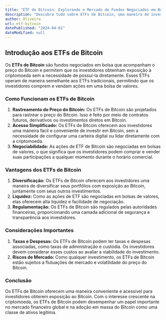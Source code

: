 ```yaml
---
title: "ETF de Bitcoin: Explorando o Mercado de Fundos Negociados em Bolsa de Bitcoin"
description: "Descubra tudo sobre ETFs de Bitcoin, uma maneira de investir em Bitcoin por meio de fundos negociados em bolsa."
author: Oliveira
url: etf-bitcoin
datePublished: "2024-04-01"
dateModified: null
---
```


## Introdução aos ETFs de Bitcoin

Os **ETFs de Bitcoin** são fundos negociados em bolsa que acompanham o preço do Bitcoin e permitem que os investidores obtenham exposição à criptomoeda sem a necessidade de possuí-la diretamente. Esses ETFs operam de maneira semelhante aos ETFs tradicionais, permitindo que os investidores comprem e vendam ações em uma bolsa de valores.

### Como Funcionam os ETFs de Bitcoin

1. **Rastreamento do Preço do Bitcoin:** Os ETFs de Bitcoin são projetados para rastrear o preço do Bitcoin. Isso é feito por meio de contratos futuros, derivativos ou investimentos diretos em Bitcoin.
2. **Acesso Simplificado:** Os ETFs de Bitcoin oferecem aos investidores uma maneira fácil e conveniente de investir em Bitcoin, sem a necessidade de configurar uma carteira digital ou lidar diretamente com a criptomoeda.
3. **Negociabilidade:** As ações de ETF de Bitcoin são negociadas em bolsas de valores, o que significa que os investidores podem comprar e vender suas participações a qualquer momento durante o horário comercial.

### Vantagens dos ETFs de Bitcoin

1. **Diversificação:** Os ETFs de Bitcoin oferecem aos investidores uma maneira de diversificar seus portfólios com exposição ao Bitcoin, juntamente com seus outros investimentos.
2. **Liquidez:** Como as ações de ETF são negociadas em bolsas de valores, elas oferecem alta liquidez e facilidade de negociação.
3. **Regulamentação:** Os ETFs de Bitcoin são regulados pelas autoridades financeiras, proporcionando uma camada adicional de segurança e transparência aos investidores.

### Considerações Importantes

1. **Taxas e Despesas:** Os ETFs de Bitcoin podem ter taxas e despesas associadas, como taxas de administração e custódia. Os investidores devem considerar esses custos ao avaliar a viabilidade do investimento.
2. **Riscos de Mercado:** Como qualquer investimento, os ETFs de Bitcoin estão sujeitos a flutuações de mercado e volatilidade do preço do Bitcoin.

### Conclusão

Os ETFs de Bitcoin oferecem uma maneira conveniente e acessível para investidores obterem exposição ao Bitcoin. Com o interesse crescente na criptomoeda, os ETFs de Bitcoin podem desempenhar um papel importante no mercado financeiro global e na adoção em massa do Bitcoin como uma classe de ativos legítima.
